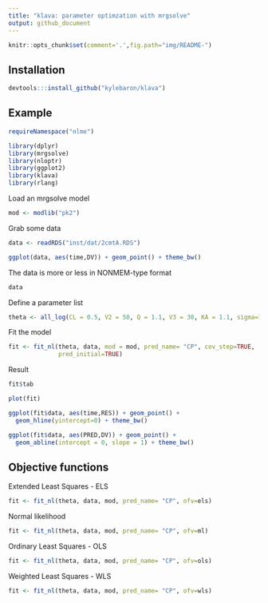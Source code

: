```yaml
---
title: "klava: parameter optimzation with mrgsolve"
output: github_document
---
```


```r
knitr::opts_chunk$set(comment='.',fig.path="img/README-")

```

## Installation
```r
devtools:::install_github("kylebaron/klava")
```

## Example
```r
requireNamespace("nlme")
```

```r
library(dplyr)
library(mrgsolve)
library(nloptr)
library(ggplot2)
library(klava)
library(rlang)
```


Load an mrgsolve model
```r
mod <- modlib("pk2")
```

Grab some data
```r
data <- readRDS("inst/dat/2cmtA.RDS")

ggplot(data, aes(time,DV)) + geom_point() + theme_bw()
```

The data is more or less in NONMEM-type format
```r
data
```


Define a parameter list
```r
theta <- all_log(CL = 0.5, V2 = 50, Q = 1.1, V3 = 30, KA = 1.1, sigma=1.1)
```

Fit the model

```r
fit <- fit_nl(theta, data, mod = mod, pred_name= "CP", cov_step=TRUE,
              pred_initial=TRUE)
```

Result
```r
fit$tab
```



```r
plot(fit)
```


```r
ggplot(fit$data, aes(time,RES)) + geom_point() + 
  geom_hline(yintercept=0) + theme_bw()
```


```r
ggplot(fit$data, aes(PRED,DV)) + geom_point() + 
  geom_abline(intercept = 0, slope = 1) + theme_bw()
```


## Objective functions

Extended Least Squares - ELS
```r
fit <- fit_nl(theta, data, mod, pred_name= "CP", ofv=els)
```

Normal likelihood
```r
fit <- fit_nl(theta, data, mod, pred_name= "CP", ofv=ml)
```

Ordinary Least Squares - OLS
```r
fit <- fit_nl(theta, data, mod, pred_name= "CP", ofv=ols)
```

Weighted Least Squares - WLS
```r
fit <- fit_nl(theta, data, mod, pred_name= "CP", ofv=wls)
```
